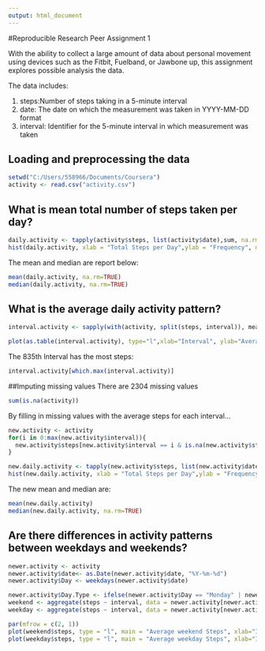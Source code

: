 ```yaml
---
output: html_document
---
```

#Reproducible Research Peer Assignment 1

With the ability to collect a large amount of data about personal movement using devices such as the Fitbit, Fuelband, or Jawbone up, this assignment explores possible analysis the data. 

The data includes:

1. steps:Number of steps taking in a 5-minute interval 
2. date: The date on which the measurement was taken in YYYY-MM-DD format
3. interval: Identifier for the 5-minute interval in which measurement was taken

## Loading and preprocessing the data

```r
setwd("C:/Users/558966/Documents/Coursera")
activity <- read.csv("activity.csv")
```
## What is mean total number of steps taken per day?

```r
daily.activity <- tapply(activity$steps, list(activity$date),sum, na.rm=TRUE)
hist(daily.activity, xlab = "Total Steps per Day",ylab = "Frequency", main = "Steps per Day", col="red")
```


The mean and median are report below:
```r
mean(daily.activity, na.rm=TRUE)
median(daily.activity, na.rm=TRUE)
```

## What is the average daily activity pattern?
```r
interval.activity <- sapply(with(activity, split(steps, interval)), mean, na.rm=TRUE)

plot(as.table(interval.activity), type="l",xlab="Interval", ylab="Average Steps", main="Average Steps by Interval", col="blue")
```


The 835th Interval has the most steps:
```r
interval.activity[which.max(interval.activity)]
```

##Imputing missing values
There are 2304 missing values
```r
sum(is.na(activity))
```
By filling in missing values with the average steps for each interval...
```r
new.activity <- activity
for(i in 0:max(new.activity$interval)){
  new.activity$steps[new.activity$interval == i & is.na(new.activity$steps)]  <- mean(activity$steps[new.activity$interval == i],na.rm=T)
}

new.daily.activity <- tapply(new.activity$steps, list(new.activity$date),sum)
hist(new.daily.activity, xlab = "Total Steps per Day",ylab = "Frequency", main = "Steps per Day", col="green")
```


The new mean and median are: 
```r
mean(new.daily.activity)
median(new.daily.activity, na.rm=TRUE)
```
## Are there differences in activity patterns between weekdays and weekends?

```r
newer.activity <- activity
newer.activity$date<- as.Date(newer.activity$date, "%Y-%m-%d")
newer.activity$Day <- weekdays(newer.activity$date)

newer.activity$Day.Type <- ifelse(newer.activity$Day == "Monday" | newer.activity$Day == "Tuesday" | newer.activity$Day == "Wednesday" | newer.activity$Day == "Thursday" | newer.activity$Day == "Friday","Weekday","Weekend")
weekend <- aggregate(steps ~ interval, data = newer.activity[newer.activity$Day.Type == "Weekend",], mean, na.rm = TRUE)
weekday <- aggregate(steps ~ interval, data = newer.activity[newer.activity$Day.Type == "Weekday",], mean, na.rm=TRUE)

par(mfrow = c(2, 1))
plot(weekend$steps, type = "l", main = "Average weekend Steps", xlab="Interval", ylab = "Average Steps", ylim = c(0, 250))
plot(weekday$steps, type = "l", main = "Average weekday Steps", xlab="Interval", ylab= "Average Steps",ylim = c(0, 250))
```

